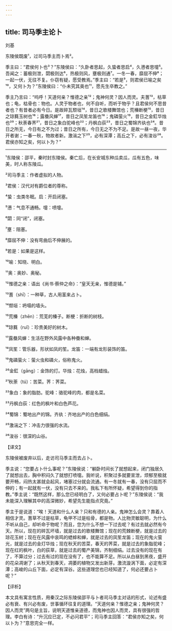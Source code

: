 ```yaml
---
---
---
```

title: 司马季主论卜
---




刘基

东陵侯既废¹，过司马季主而卜焉²。

季主曰：“君侯何卜也³？”东陵侯曰：“久卧者思起，久蛰者思启⁴，久懑者思嚏⁵。吾闻之：蓄极则泄，閟极则达⁶，热极则风，壅极则通⁷。一冬一春，靡屈不伸⁸；一起一伏，无往不复。仆窃有疑，愿受教焉。”季主曰：“若是⁹，则君侯已喻之矣¹⁰，又何卜为？”东陵侯曰：“仆未究其奥也¹¹，愿先生卒教之。”

季主乃言曰：“呜呼！天道何亲？惟德之亲¹²；鬼神何灵？因人而灵。夫蓍¹³，枯草也；龟，枯骨也：物也。人灵于物者也，何不自听，而听于物乎？且君侯何不思昔者也？有昔者必有今日。是故碎瓦颓垣¹⁴，昔日之歌楼舞馆也；荒榛断梗¹⁵，昔日之琼蕤玉树也¹⁶；露蛬风蝉¹⁷，昔日之凤笙龙笛也¹⁸；鬼磷萤火¹⁹，昔日之金釭华烛也²⁰；秋荼春荠²¹，昔日之象白驼峰也²²；丹枫白荻²³，昔日之蜀锦齐纨也²⁴。昔日之所无，今日有之不为过；昔日之所有，今日无之不为不足。是故一昼一夜，华开者谢；一春一秋，物故者新。激湍之下²⁵，必有深潭；高丘之下，必有浚谷²⁶。君侯亦知之矣，何以卜为？”



***



¹东陵侯：邵平，秦时封东陵侯。秦亡后，在长安城东种瓜卖瓜，瓜有五色，味美，时人称东陵瓜。

²司马季主：作者虚拟的人物。

³君侯：汉代对有爵位者的尊称。

⁴蛰：虫类冬眠。启：开启闭塞。

⁵懑：气息不通畅。嚏：喷嚏。

⁶閟：同“闭”，闭塞。

⁷壅：阻塞。

⁸靡屈不伸：没有弯曲后不伸展的。

⁹若是：如果是这样。

¹⁰喻：知晓、明白。

¹¹奥：奥妙、奥秘。

¹²惟德之亲：语出《尚书·蔡仲之命》：“皇天无亲，惟德是辅。”

¹³蓍（shī）：一种草，古人用茎来占卜。

¹⁴颓垣：坍塌的墙头。

¹⁵荒榛（zhēn）：荒芜的榛子。断梗：折断的树枝。

¹⁶琼蕤（ruǐ）：珍贵美好的树木。

¹⁷露蛬风蝉：生活在野外风露中各种蛬和蝉。

¹⁸凤笙：管乐器，形状如凤的笙。龙笛：一端有龙形装饰的笛。

¹⁹鬼磷萤火：萤火虫和磷火，俗称鬼火。

²⁰金釭（gāng）：金饰的灯。华烛：花烛，高档蜡烛。

²¹秋荼（tú）：苦菜。荠：荠菜。

²²象白：象的脂肪。驼峰：骆驼峰的肉，都是名菜。

²³丹枫白荻：红色的枫叶和白色芦花。

²⁴蜀锦：蜀地出产的锦。齐纨：齐地出产的白色细绢。

²⁵激湍之下：冲击力很强的水流。

²⁶浚谷：很深的山谷。

【译文】

东陵侯被废弃以后，走访司马季主而去占卜。

季主说：“您要占卜什么事呢？”东陵侯说：“躺卧时间长了就想起来，闭门独居久了就想出去，胸中积闷久了就想打喷嚏。我听说，积聚过多就要宣泄，烦郁至极就要开畅，闷热太甚就会起风，堵塞过分就会流通。有一冬就有一春，没有只屈而不伸的；有一起就有一伏，没有只去不来的。我私下有所怀疑，希望得到你的指教。”季主说：“既然这样，那么您已经明白了，又何必要占卜呢？”东陵侯说：“我未能深入理解其中的高深微妙，希望先生能指点究竟。”

季主于是说道：“唉！天道和什么人亲？只和有德的人亲。鬼神怎么会灵？靠着人相信才灵。蓍草不过是枯草，龟甲不过是枯骨，都是物。人比物灵敏聪明，为什么不听从自己，却听命于物呢？而且，您为什么不想一下过去呢？有过去就必然有今天。所以，现在的碎瓦坏墙，就是过去的歌楼舞馆；现在的荒棘断梗，就是过去的琼花玉树；现在在风露中哀鸣的蟋蟀和蝉，就是过去的凤笙龙笛；现在的鬼火萤光，就是过去的金灯华烛；现在秋天的苦菜，春天的荠菜，就是过去的象脂驼峰；现在红的枫叶，白的荻草，就是过去的蜀产美锦，齐制细绢。过去没有的现在有了，不算过分；过去有过的现在没有了，也不能算不足。所以从白昼到黑夜，盛开的花朵凋谢了；从秋天到春天，凋萎的植物又发出新芽。激流漩涡下面，必定有深潭；高峻的山丘下面，必定有深谷。这些道理您也已经知道了，何必还要占卜呢？”

【评析】

本文具有寓言性质，用秦汉之际东陵侯邵平与卜者司马季主对话的形式，论述有盛必有衰、有兴必有废，世事循环往复的道理。“天道何亲？惟德之亲；鬼神何灵？因人而灵”两句是主旨，说明天道惟亲道德，而鬼神也因人而灵，具有很强的哲理。李白有诗：“升沉应已定，不必问君平”；司马季主回答：“君侯亦知之矣，何以卜为？”意思完全一样。